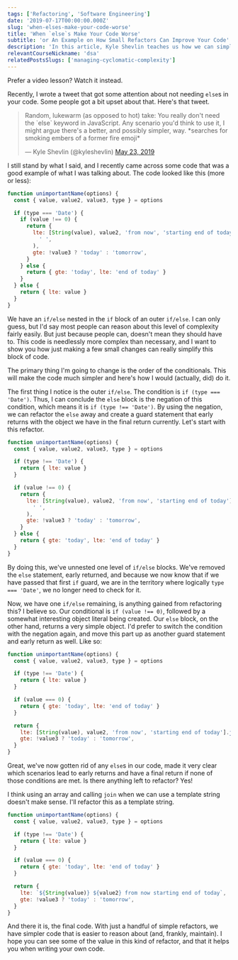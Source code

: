 ```yaml
---
tags: ['Refactoring', 'Software Engineering']
date: '2019-07-17T00:00:00.000Z'
slug: 'when-elses-make-your-code-worse'
title: 'When `else`s Make Your Code Worse'
subtitle: 'or An Example on How Small Refactors Can Improve Your Code'
description: 'In this article, Kyle Shevlin teaches us how we can simplify the conditional logic of our code by refactoring it without `else` blocks.'
relevantCourseNickname: 'dsa'
relatedPostsSlugs: ['managing-cyclomatic-complexity']
---
```


Prefer a video lesson? Watch it instead.

<EggheadEmbed
  src="https://egghead.io/lessons/javascript-remove-unnecessary-else-blocks-with-guards-and-early-returns/embed"
  title="Remove Unnecessary Else Blocks with Guards and Early Returns"
/>

Recently, I wrote a tweet that got some attention about not needing `else`s in your code. Some people got a bit upset about that. Here's that tweet.

<blockquote class="twitter-tweet" data-lang="en">
  <p lang="en" dir="ltr">
    Random, lukewarm (as opposed to hot) take: You really don&#39;t need the
    `else` keyword in JavaScript. Any scenario you&#39;d think to use it, I
    might argue there&#39;s a better, and possibly simpler, way. *searches for
    smoking embers of a former fire emoji*
  </p>
  &mdash; Kyle Shevlin (@kyleshevlin) <a href="https://twitter.com/kyleshevlin/status/1131674209287979008?ref_src=twsrc%5Etfw">May 23, 2019</a>
</blockquote>
<script
  async
  src="https://platform.twitter.com/widgets.js"
  charset="utf-8"
></script>

I still stand by what I said, and I recently came across some code that was a good example of what I was talking about. The code looked like this (more or less):

```javascript
function unimportantName(options) {
  const { value, value2, value3, type } = options

  if (type === 'Date') {
    if (value !== 0) {
      return {
        lte: [String(value), value2, 'from now', 'starting end of today'].join(
          ' ',
        ),
        gte: !value3 ? 'today' : 'tomorrow',
      }
    } else {
      return { gte: 'today', lte: 'end of today' }
    }
  } else {
    return { lte: value }
  }
}
```

We have an `if/else` nested in the `if` block of an outer `if/else`. I can only guess, but I'd say most people can reason about this level of complexity fairly easily. But just because people can, doesn't mean they should have to. This code is needlessly more complex than necessary, and I want to show you how just making a few small changes can really simplify this block of code.

The primary thing I'm going to change is the order of the conditionals. This will make the code much simpler and here's how I would (actually, did) do it.

The first thing I notice is the outer `if/else`. The condition is `if (type === 'Date')`. Thus, I can conclude the `else` block is the negation of this condition, which means it is `if (type !== 'Date')`. By using the negation, we can refactor the `else` away and create a guard statement that early returns with the object we have in the final return currently. Let's start with this refactor.

```javascript
function unimportantName(options) {
  const { value, value2, value3, type } = options

  if (type !== 'Date') {
    return { lte: value }
  }

  if (value !== 0) {
    return {
      lte: [String(value), value2, 'from now', 'starting end of today'].join(
        ' ',
      ),
      gte: !value3 ? 'today' : 'tomorrow',
    }
  } else {
    return { gte: 'today', lte: 'end of today' }
  }
}
```

By doing this, we've unnested one level of `if/else` blocks. We've removed the `else` statement, early returned, and because we now know that if we have passed that first `if` guard, we are in the territory where logically `type === 'Date'`, we no longer need to check for it.

Now, we have one `if/else` remaining, is anything gained from refactoring this? I believe so. Our conditional is `if (value !== 0)`, followed by a somewhat interesting object literal being created. Our `else` block, on the other hand, returns a very simple object. I'd prefer to switch the condition with the negation again, and move this part up as another guard statement and early return as well. Like so:

```javascript
function unimportantName(options) {
  const { value, value2, value3, type } = options

  if (type !== 'Date') {
    return { lte: value }
  }

  if (value === 0) {
    return { gte: 'today', lte: 'end of today' }
  }

  return {
    lte: [String(value), value2, 'from now', 'starting end of today'].join(' '),
    gte: !value3 ? 'today' : 'tomorrow',
  }
}
```

Great, we've now gotten rid of any `else`s in our code, made it very clear which scenarios lead to early returns and have a final return if none of those conditions are met. Is there anything left to refactor? Yes!

I think using an array and calling `join` when we can use a template string doesn't make sense. I'll refactor this as a template string.

```javascript
function unimportantName(options) {
  const { value, value2, value3, type } = options

  if (type !== 'Date') {
    return { lte: value }
  }

  if (value === 0) {
    return { gte: 'today', lte: 'end of today' }
  }

  return {
    lte: `${String(value)} ${value2} from now starting end of today`,
    gte: !value3 ? 'today' : 'tomorrow',
  }
}
```

And there it is, the final code. With just a handful of simple refactors, we have simpler code that is easier to reason about (and, frankly, maintain). I hope you can see some of the value in this kind of refactor, and that it helps you when writing your own code.
